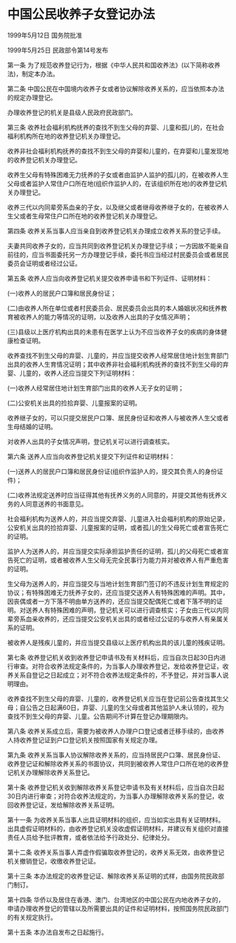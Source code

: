 # 中国公民收养子女登记办法

1999年5月12日 国务院批准　

1999年5月25日 民政部令第14号发布　

  

第一条 为了规范收养登记行为，根据《中华人民共和国收养法》(以下简称收养法)，制定本办法。

第二条 中国公民在中国境内收养子女或者协议解除收养关系的，应当依照本办法的规定办理登记。

办理收养登记的机关是县级人民政府民政部门。

第三条 收养社会福利机构抚养的查找不到生父母的弃婴、儿童和孤儿的，在社会福利机构所在地的收养登记机关办理登记。

收养非社会福利机构抚养的查找不到生父母的弃婴和儿童的，在弃婴和儿童发现地的收养登记机关办理登记。

收养生父母有特殊困难无力抚养的子女或者由监护人监护的孤儿的，在被收养人生父母或者监护人常住户口所在地(组织作监护人的，在该组织所在地)的收养登记机关办理登记。

收养三代以内同辈旁系血亲的子女，以及继父或者继母收养继子女的，在被收养人生父或者生母常住户口所在地的收养登记机关办理登记。

第四条 收养关系当事人应当亲自到收养登记机关办理成立收养关系的登记手续。

夫妻共同收养子女的，应当共同到收养登记机关办理登记手续；一方因故不能亲自前往的，应当书面委托另一方办理登记手续，委托书应当经过村民委员会或者居民委员会证明或者经过公证。

第五条 收养人应当向收养登记机关提交收养申请书和下列证件、证明材料：

(一)收养人的居民户口簿和居民身份证；

(二)由收养人所在单位或者村民委员会、居民委员会出具的本人婚姻状况和抚养教育被收养人的能力等情况的证明，以及收养人出具的子女情况声明；

(三)县级以上医疗机构出具的未患有在医学上认为不应当收养子女的疾病的身体健康检查证明。

收养查找不到生父母的弃婴、儿童的，并应当提交收养人经常居住地计划生育部门出具的收养人生育情况证明；其中收养非社会福利机构抚养的查找不到生父母的弃婴、儿童的，收养人还应当提交下列证明材料：

(一)收养人经常居住地计划生育部门出具的收养人无子女的证明；

(二)公安机关出具的捡拾弃婴、儿童报案的证明。

收养继子女的，可以只提交居民户口簿、居民身份证和收养人与被收养人生父或者生母结婚的证明。

对收养人出具的子女情况声明，登记机关可以进行调查核实。

第六条 送养人应当向收养登记机关提交下列证件和证明材料：

(一)送养人的居民户口簿和居民身份证(组织作监护人的，提交其负责人的身份证件)；

(二)收养法规定送养时应当征得其他有抚养义务的人同意的，并提交其他有抚养义务的人同意送养的书面意见。

社会福利机构为送养人的，并应当提交弃婴、儿童进入社会福利机构的原始记录，公安机关出具的捡拾弃婴、儿童报案的证明，或者孤儿的生父母死亡或者宣告死亡的证明。

监护人为送养人的，并应当提交实际承担监护责任的证明，孤儿的父母死亡或者宣告死亡的证明，或者被收养人生父母无完全民事行为能力并对被收养人有严重危害的证明。

生父母为送养人的，并应当提交与当地计划生育部门签订的不违反计划生育规定的协议；有特殊困难无力抚养子女的，还应当提交送养人有特殊困难的声明。其中，因丧偶或者一方下落不明由单方送养的，还应当提交配偶死亡或者下落不明的证明。对送养人有特殊困难的声明，登记机关可以进行调查核实；子女由三代以内同辈旁系血亲收养的，还应当提交公安机关出具的或者经过公证的与收养人有亲属关系的证明。

被收养人是残疾儿童的，并应当提交县级以上医疗机构出具的该儿童的残疾证明。

第七条 收养登记机关收到收养登记申请书及有关材料后，应当自次日起30日内进行审查。对符合收养法规定条件的，为当事人办理收养登记，发给收养登记证，收养关系自登记之日起成立；对不符合收养法规定条件的，不予登记，并对当事人说明理由。

收养查找不到生父母的弃婴、儿童的，收养登记机关应当在登记前公告查找其生父母；自公告之日起满60日，弃婴、儿童的生父母或者其他监护人未认领的，视为查找不到生父母的弃婴、儿童。公告期间不计算在登记办理期限内。

第八条 收养关系成立后，需要为被收养人办理户口登记或者迁移手续的，由收养人持收养登记证到户口登记机关按照国家有关规定办理。

第九条 收养关系当事人协议解除收养关系的，应当持居民户口簿、居民身份证、收养登记证和解除收养关系的书面协议，共同到被收养人常住户口所在地的收养登记机关办理解除收养关系登记。

第十条 收养登记机关收到解除收养关系登记申请书及有关材料后，应当自次日起30日内进行审查；对符合收养法规定的，为当事人办理解除收养关系的登记，收回收养登记证，发给解除收养关系证明。

第十一条 为收养关系当事人出具证明材料的组织，应当如实出具有关证明材料。出具虚假证明材料的，由收养登记机关没收虚假证明材料，并建议有关组织对直接责任人员给予批评教育，或者依法给予行政处分、纪律处分。

第十二条 收养关系当事人弄虚作假骗取收养登记的，收养关系无效，由收养登记机关撤销登记，收缴收养登记证。

第十三条 本办法规定的收养登记证、解除收养关系证明的式样，由国务院民政部门制订。

第十四条 华侨以及居住在香港、澳门、台湾地区的中国公民在内地收养子女的，申请办理收养登记的管辖以及所需要出具的证件和证明材料，按照国务院民政部门的有关规定执行。

第十五条 本办法自发布之日起施行。